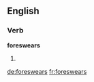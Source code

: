 ==English==

===Verb===
'''foreswears'''

# {{en-third-person singular of|foreswear}}

[[de:foreswears]]
[[fr:foreswears]]